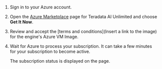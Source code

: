 
1. Sign in to your Azure account.

2. Open the [Azure Marketplace](https://azuremarketplace.microsoft.com) page for Teradata AI Unlimited and choose **Get It Now**.

3. Review and accept the [terms and conditions](Insert a link to the image) for the engine's Azure VM Image.

4. Wait for Azure to process your subscription. It can take a few minutes for your subscription to become active.
  
    The subscription status is displayed on the page.



